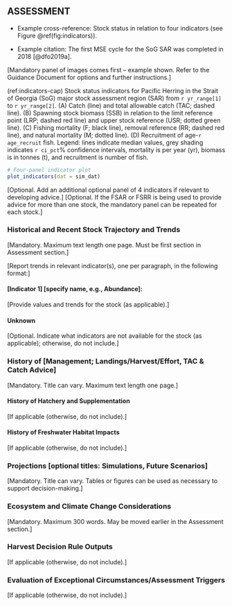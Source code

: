 ## ASSESSMENT {-}

- Example cross-reference:
Stock status in relation to four indicators (see Figure \@ref(fig:indicators)).

- Example citation:
The first MSE cycle for the SoG SAR was completed in 2018 [@dfo2019a].

[Mandatory panel of images comes first – example shown.
Refer to the Guidance Document for options and further instructions.]

(ref:indicators-cap) Stock status indicators for Pacific Herring in the Strait of Georgia (SoG) major stock assessment region (SAR) from `r yr_range[1]` to `r yr_range[2]`. (A) Catch (line) and total allowable catch (TAC; dashed line). (B) Spawning stock biomass (SSB) in relation to the limit reference point (LRP; dashed red line) and upper stock reference (USR; dotted green line). (C) Fishing mortality (F; black line), removal reference (RR; dashed red line), and natural mortality (M; dotted line). (D) Recruitment of age-`r age_recruit` fish. Legend: lines indicate median values, grey shading indicates `r ci_pct`% confidence intervals, mortality is per year (yr), biomass is in tonnes (t), and recruitment is number of fish.

```r
# Four-panel indicator plot
plot_indicators(dat = sim_dat)
```

[Optional. Add an additional optional panel of 4 indicators
if relevant to developing advice.] 
[Optional. If the FSAR or FSRR is being used
to provide advice for more than one stock,
the mandatory panel can be repeated for each stock.]

### Historical and Recent Stock Trajectory and Trends {-}

[Mandatory.
Maximum text length one page.
Must be first section in Assessment section.]

[Report trends in relevant indicator(s), one per paragraph,
in the following format:]

#### [Indicator 1] [specify name, e.g., Abundance]: {-}

[Provide values and trends for the stock (as applicable).]

#### Unknown {-}

[Optional.
Indicate what indicators are not available for the stock (as applicable);
otherwise, do not include.]

### History of [Management; Landings/Harvest/Effort, TAC \& Catch Advice] {-}

[Mandatory.
Title can vary.
Maximum text length one page.] 

#### History of Hatchery and Supplementation {-}

[If applicable (otherwise, do not include).]

#### History of Freshwater Habitat Impacts {-}

[If applicable (otherwise, do not include).]

### Projections [optional titles: Simulations, Future Scenarios] {-}

[Mandatory.
Title can vary.
Tables or figures can be used as necessary to support decision-making.]

### Ecosystem and Climate Change Considerations {-}

[Mandatory.
Maximum 300 words.
May be moved earlier in the Assessment section.]

### Harvest Decision Rule Outputs {-}

[If applicable (otherwise, do not include).] 

### Evaluation of Exceptional Circumstances/Assessment Triggers {-}

[If applicable (otherwise, do not include).] 
